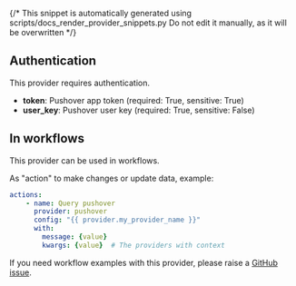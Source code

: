 {/* This snippet is automatically generated using scripts/docs_render_provider_snippets.py 
Do not edit it manually, as it will be overwritten */}

## Authentication
This provider requires authentication.
- **token**: Pushover app token (required: True, sensitive: True)
- **user_key**: Pushover user key (required: True, sensitive: False)


## In workflows

This provider can be used in workflows.



As "action" to make changes or update data, example:
```yaml
actions:
    - name: Query pushover
      provider: pushover
      config: "{{ provider.my_provider_name }}"
      with:
        message: {value}  
        kwargs: {value}  # The providers with context
```




If you need workflow examples with this provider, please raise a [GitHub issue](https://github.com/keephq/keep/issues).
